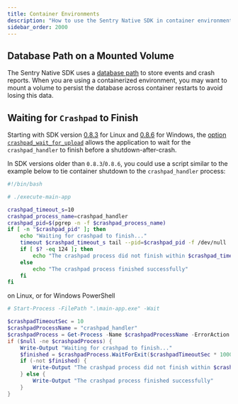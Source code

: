 ```yaml
---
title: Container Environments
description: "How to use the Sentry Native SDK in container environments."
sidebar_order: 2000
---
```


## Database Path on a Mounted Volume
The Sentry Native SDK uses a [database path](https://docs.sentry.io/platforms/native/configuration/options/#database-path) to store events and crash reports. When you are using a containerized environment, you may want to mount a volume to persist the database across container restarts to avoid losing this data.

## Waiting for `Crashpad` to Finish
Starting with SDK version [0.8.3](https://github.com/getsentry/sentry-native/releases/tag/0.8.3) for Linux and [0.8.6](https://github.com/getsentry/sentry-native/releases/tag/0.8.6) for Windows, the [option `crashpad_wait_for_upload`](https://docs.sentry.io/platforms/native/configuration/options/#crashpad-wait-for-upload) allows the application to wait for the `crashpad_handler` to finish before a shutdown-after-crash.

In SDK versions older than `0.8.3`/`0.8.6`, you could use a script similar to the example below to tie container shutdown to the `crashpad_handler` process:
```bash
#!/bin/bash

# ./execute-main-app

crashpad_timeout_s=10
crashpad_process_name=crashpad_handler
crashpad_pid=$(pgrep -n -f $crashpad_process_name)
if [ -n "$crashpad_pid" ]; then
    echo "Waiting for crashpad to finish..."
    timeout $crashpad_timeout_s tail --pid=$crashpad_pid -f /dev/null
    if [ $? -eq 124 ]; then
        echo "The crashpad process did not finish within $crashpad_timeout_s seconds"
    else
        echo "The crashpad process finished successfully"
    fi
fi
```
on Linux, or for Windows PowerShell
```powershell
# Start-Process -FilePath ".\main-app.exe" -Wait

$crashpadTimeoutSec = 10
$crashpadProcessName = "crashpad_handler"
$crashpadProcess = Get-Process -Name $crashpadProcessName -ErrorAction SilentlyContinue | Sort-Object StartTime -Descending | Select-Object -First 1
if ($null -ne $crashpadProcess) {
    Write-Output "Waiting for crashpad to finish..."
    $finished = $crashpadProcess.WaitForExit($crashpadTimeoutSec * 1000)
    if (-not $finished) {
        Write-Output "The crashpad process did not finish within $crashpadTimeoutSec seconds"
    } else {
        Write-Output "The crashpad process finished successfully"
    }
}
```
